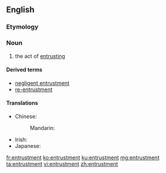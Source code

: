 ==English==

===Etymology===
{{suffix|entrust|ment|lang=en}}

===Noun===
{{en-noun}}

# the act of [[entrust]]ing

====Derived terms====
* [[negligent entrustment]]
* [[re-entrustment]]

====Translations====
{{trans-top|the act of entrusting}}
* Chinese:
*: Mandarin: {{t+|cmn|委托|tr=wěituō|sc=Hani}}
{{trans-mid}}
* Irish: {{t|ga|tiomnú|m}}
* Japanese: {{t|ja|信託|tr=しんたく, shintaku|sc=Jpan}}
{{trans-bottom}}

[[fr:entrustment]]
[[ko:entrustment]]
[[ku:entrustment]]
[[mg:entrustment]]
[[ta:entrustment]]
[[vi:entrustment]]
[[zh:entrustment]]